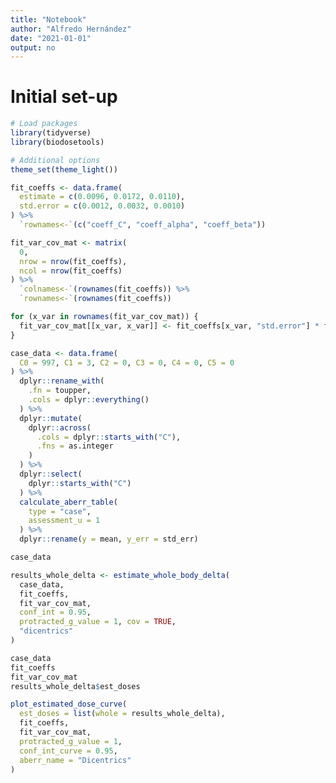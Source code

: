 ```yaml
---
title: "Notebook"
author: "Alfredo Hernández"
date: "2021-01-01"
output: no
---
```


# Initial set-up

```r
# Load packages
library(tidyverse)
library(biodosetools)

# Additional options
theme_set(theme_light())
```

```r
fit_coeffs <- data.frame(
  estimate = c(0.0096, 0.0172, 0.0110),
  std.error = c(0.0012, 0.0032, 0.0010)
) %>%
  `rownames<-`(c("coeff_C", "coeff_alpha", "coeff_beta"))

fit_var_cov_mat <- matrix(
  0,
  nrow = nrow(fit_coeffs),
  ncol = nrow(fit_coeffs)
) %>%
  `colnames<-`(rownames(fit_coeffs)) %>%
  `rownames<-`(rownames(fit_coeffs))

for (x_var in rownames(fit_var_cov_mat)) {
  fit_var_cov_mat[[x_var, x_var]] <- fit_coeffs[x_var, "std.error"] * fit_coeffs[x_var, "std.error"]
}
```


```r
case_data <- data.frame(
  C0 = 997, C1 = 3, C2 = 0, C3 = 0, C4 = 0, C5 = 0
) %>%
  dplyr::rename_with(
    .fn = toupper,
    .cols = dplyr::everything()
  ) %>%
  dplyr::mutate(
    dplyr::across(
      .cols = dplyr::starts_with("C"),
      .fns = as.integer
    )
  ) %>%
  dplyr::select(
    dplyr::starts_with("C")
  ) %>% 
  calculate_aberr_table(
    type = "case",
    assessment_u = 1
  ) %>%
  dplyr::rename(y = mean, y_err = std_err)

case_data
```


```r
results_whole_delta <- estimate_whole_body_delta(
  case_data, 
  fit_coeffs, 
  fit_var_cov_mat,
  conf_int = 0.95, 
  protracted_g_value = 1, cov = TRUE, 
  "dicentrics"
)
```

```r
case_data
fit_coeffs
fit_var_cov_mat
results_whole_delta$est_doses
```

```r
plot_estimated_dose_curve(
  est_doses = list(whole = results_whole_delta),
  fit_coeffs,
  fit_var_cov_mat,
  protracted_g_value = 1,
  conf_int_curve = 0.95,
  aberr_name = "Dicentrics"
)
```
